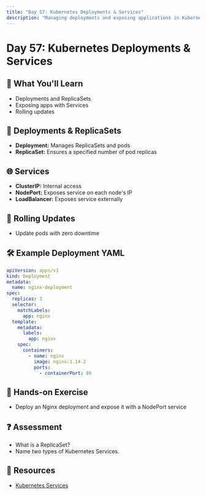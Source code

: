 ```yaml
---
title: "Day 57: Kubernetes Deployments & Services"
description: "Managing deployments and exposing applications in Kubernetes."
---
```


# Day 57: Kubernetes Deployments & Services

## 🎯 What You'll Learn

- Deployments and ReplicaSets
- Exposing apps with Services
- Rolling updates

## 🚀 Deployments & ReplicaSets

- **Deployment:** Manages ReplicaSets and pods
- **ReplicaSet:** Ensures a specified number of pod replicas

## 🌐 Services

- **ClusterIP:** Internal access
- **NodePort:** Exposes service on each node's IP
- **LoadBalancer:** Exposes service externally

## 🔄 Rolling Updates

- Update pods with zero downtime

## 🛠️ Example Deployment YAML

```yaml
apiVersion: apps/v1
kind: Deployment
metadata:
  name: nginx-deployment
spec:
  replicas: 3
  selector:
    matchLabels:
      app: nginx
  template:
    metadata:
      labels:
        app: nginx
    spec:
      containers:
        - name: nginx
          image: nginx:1.14.2
          ports:
            - containerPort: 80
```

## 📝 Hands-on Exercise

- Deploy an Nginx deployment and expose it with a NodePort service

## ❓ Assessment

- What is a ReplicaSet?
- Name two types of Kubernetes Services.

## 🔗 Resources

- [Kubernetes Services](https://kubernetes.io/docs/concepts/services-networking/service/)
